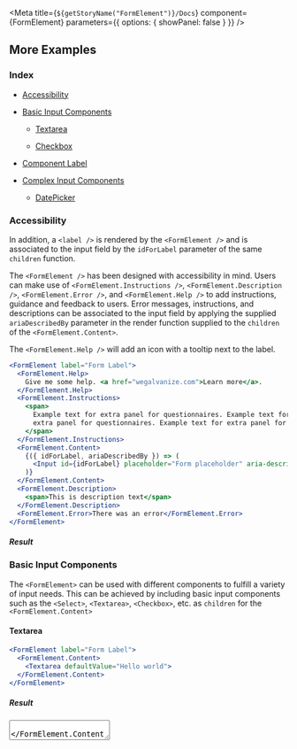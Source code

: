 
<Meta
  title={`${getStoryName("FormElement")}/Docs`}
  component={FormElement}
  parameters={{ options: { showPanel: false } }}
/>

<Description markdown={Readme} />

## More Examples

### Index

- <a href="#accessibility">Accessibility</a>
- <a href="#basic-input-components">Basic Input Components</a>

  - <a href="#textarea">Textarea</a>

  - <a href="#checkbox">Checkbox</a>

- <a href="#component-label">Component Label</a>

- <a href="#complex-input-components">Complex Input Components</a>

  - <a href="#datepicker">DatePicker</a>

### Accessibility

In addition, a `<label />` is rendered by the `<FormElement />` and is associated to the input field by the `idForLabel` parameter of the same `children` function.

The `<FormElement />` has been designed with accessibility in mind. Users can make use of `<FormElement.Instructions />`, `<FormElement.Description />`, `<FormElement.Error />`, and `<FormElement.Help />` to add instructions, guidance and feedback to users. Error messages, instructions, and descriptions can be associated to the input field by applying the supplied `ariaDescribedBy` parameter in the render function supplied to the `children` of the `<FormElement.Content>`.

The `<FormElement.Help />` will add an icon with a tooltip next to the label.

```jsx
<FormElement label="Form Label">
  <FormElement.Help>
    Give me some help. <a href="wegalvanize.com">Learn more</a>.
  </FormElement.Help>
  <FormElement.Instructions>
    <span>
      Example text for extra panel for questionnaires. Example text for extra panel for questionnaires Example text for
      extra panel for questionnaires. Example text for extra panel for questionnaires
    </span>
  </FormElement.Instructions>
  <FormElement.Content>
    {({ idForLabel, ariaDescribedBy }) => (
      <Input id={idForLabel} placeholder="Form placeholder" aria-describedby={ariaDescribedBy} />
    )}
  </FormElement.Content>
  <FormElement.Description>
    <span>This is description text</span>
  </FormElement.Description>
  <FormElement.Error>There was an error</FormElement.Error>
</FormElement>
```

##### Result

<FormElementStory>
  <AccessibilityExample />
</FormElementStory>

### Basic Input Components

The `<FormElement>` can be used with different components to fulfill a variety of input needs. This can be achieved by including basic input components such as the `<Select>`, `<Textarea>`, `<Checkbox>`, etc. as `children` for the `<FormElement.Content>`

#### Textarea

```jsx
<FormElement label="Form Label">
  <FormElement.Content>
    <Textarea defaultValue="Hello world">
  </FormElement.Content>
</FormElement>
```

##### Result

<FormElementStory>
  <FormElement label="Form Label">
    <FormElement.Content>
      <Textarea defaultValue="Hello world" />
    </FormElement.Content>
  </FormElement>
</FormElementStory>

#### Checkbox

```jsx
<FormElement hasFieldSet label="Form Label">
  <FormElement.Content>
    {({ ariaDescribedBy: ariaDescribedByOuter }) =>
    <Checkbox ariaDescribedBy={ariaDescribedBy} onChange={() => {}}>Black Panther</Checkbox>
    <Checkbox ariaDescribedBy={ariaDescribedBy} onChange={() => {}}>Spiderman</Checkbox>
    <Checkbox ariaDescribedBy={ariaDescribedBy} onChange={() => {}}>Wonder Woman</Checkbox>
}
  </FormElement.Content>
</FormElement>;
```

##### Result

<FormElementStory>
  <CheckboxExample />
</FormElementStory>

#### Component Label

The `ComponentLabel` allows users to use the`label`property of the`<FormElement/ />`. Users can set the label property to equal an entire component, in this particular example making use of the`<Heading />` component.

```jsx
<FormElement
  hasRequiredLabel={false}
  label={
    <Heading level={5}>
      <strong>
        <i>Form Label</i>
      </strong>
    </Heading>
  }
>
  <FormElement.Content>
    {({ idForLabel, ariaDescribedBy }) => (
      <Input id={idForLabel} onChange={() => {}} aria-describedby={ariaDescribedBy} />
    )}
  </FormElement.Content>
</FormElement>
```

##### Result

<FormElementStory>
  <ComponentLabelExample />
</FormElementStory>

### Complex Input Components

The `<FormElement />` can handle a variety of components to further increase the users indivudal needs. This can range from a `<DatePicker />` component to a `<ListBox />` component.

#### DatePicker

```jsx
<FormElement label="Form Label">
  <FormElement.Content>
    {({ idForLabel, ariaDescribedBy }) => (
      <DatePicker id={idForLabel} onChange={() => {}}>
        <DatePicker.Input aria-describedby={ariaDescribedBy} />
      </DatePicker>
    )}
  </FormElement.Content>
</FormElement>
```

##### Result

<FormElementStory>
  <DatePickerExample />
</FormElementStory>
